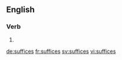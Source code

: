 ==English==

===Verb===
{{head|en}}

# {{en-third-person singular of|suffice}}

[[de:suffices]]
[[fr:suffices]]
[[sv:suffices]]
[[vi:suffices]]